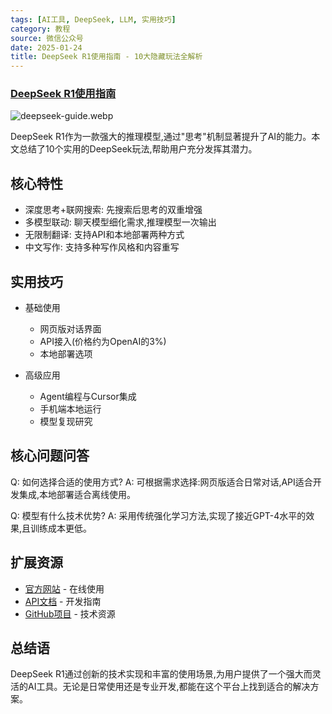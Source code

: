 ```yaml
---
tags: [AI工具, DeepSeek, LLM, 实用技巧]
category: 教程
source: 微信公众号
date: 2025-01-24
title: DeepSeek R1使用指南 - 10大隐藏玩法全解析
---
```


### [DeepSeek R1使用指南](https://mp.weixin.qq.com/s/kmDXGiKWLWNfUiWJohU-bg)

![deepseek-guide.webp](https://img.mengpeng.tech/i/2025/02/07/67a59ce880562.webp)

DeepSeek R1作为一款强大的推理模型,通过"思考"机制显著提升了AI的能力。本文总结了10个实用的DeepSeek玩法,帮助用户充分发挥其潜力。

## 核心特性

- 深度思考+联网搜索: 先搜索后思考的双重增强
- 多模型联动: 聊天模型细化需求,推理模型一次输出
- 无限制翻译: 支持API和本地部署两种方式
- 中文写作: 支持多种写作风格和内容重写

## 实用技巧

- 基础使用
  - 网页版对话界面
  - API接入(价格约为OpenAI的3%)
  - 本地部署选项

- 高级应用
  - Agent编程与Cursor集成
  - 手机端本地运行
  - 模型复现研究

## 核心问题问答

Q: 如何选择合适的使用方式?
A: 可根据需求选择:网页版适合日常对话,API适合开发集成,本地部署适合离线使用。

Q: 模型有什么技术优势?
A: 采用传统强化学习方法,实现了接近GPT-4水平的效果,且训练成本更低。

## 扩展资源

- [官方网站](https://www.deepseek.com) - 在线使用
- [API文档](https://platform.deepseek.com/docs) - 开发指南
- [GitHub项目](https://github.com/deepseek-ai) - 技术资源

## 总结语

DeepSeek R1通过创新的技术实现和丰富的使用场景,为用户提供了一个强大而灵活的AI工具。无论是日常使用还是专业开发,都能在这个平台上找到适合的解决方案。 